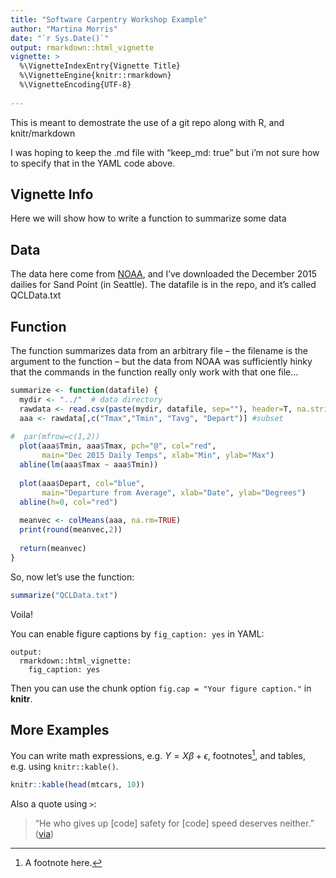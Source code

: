 ```yaml
---
title: "Software Carpentry Workshop Example"
author: "Martina Morris"
date: "`r Sys.Date()`"
output: rmarkdown::html_vignette 
vignette: >
  %\VignetteIndexEntry{Vignette Title}
  %\VignetteEngine{knitr::rmarkdown}
  %\VignetteEncoding{UTF-8}
  
---
```


This is meant to demostrate the use of a git repo along with R, and knitr/markdown

I was hoping to keep the .md file with "keep_md: true" but i'm not sure how to specify that in the YAML code above.

## Vignette Info

Here we will show how to write a function to summarize some data

## Data

The data here come from [NOAA](http://www.ncdc.noaa.gov/qclcd/QCLCD), and I've downloaded the December 2015 dailies for Sand Point (in Seattle).  The datafile is in the repo, and it's called QCLData.txt

## Function

The function summarizes data from an arbitrary file -- the filename is the argument to the function -- but the data from NOAA was sufficiently hinky that the commands in the function really only work with that one file... 

```r
summarize <- function(datafile) {
  mydir <- "../"  # data directory
  rawdata <- read.csv(paste(mydir, datafile, sep=""), header=T, na.strings="M") #read it in
  aaa <- rawdata[,c("Tmax","Tmin", "Tavg", "Depart")] #subset
  
#  par(mfrow=c(1,2))  
  plot(aaa$Tmin, aaa$Tmax, pch="@", col="red",
       main="Dec 2015 Daily Temps", xlab="Min", ylab="Max")
  abline(lm(aaa$Tmax ~ aaa$Tmin))
  
  plot(aaa$Depart, col="blue",
       main="Departure from Average", xlab="Date", ylab="Degrees")
  abline(h=0, col="red")
  
  meanvec <- colMeans(aaa, na.rm=TRUE)
  print(round(meanvec,2))
  
  return(meanvec)
}
```

So, now let's use the function:

```r
summarize("QCLData.txt")
```

Voila!

You can enable figure captions by `fig_caption: yes` in YAML:

    output:
      rmarkdown::html_vignette:
        fig_caption: yes

Then you can use the chunk option `fig.cap = "Your figure caption."` in **knitr**.

## More Examples

You can write math expressions, e.g. $Y = X\beta + \epsilon$, footnotes^[A footnote here.], and tables, e.g. using `knitr::kable()`.

```r
knitr::kable(head(mtcars, 10))
```

Also a quote using `>`:

> "He who gives up [code] safety for [code] speed deserves neither."
([via](https://twitter.com/hadleywickham/status/504368538874703872))
